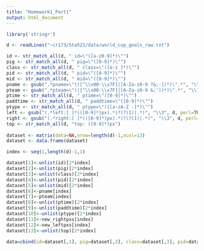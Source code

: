 ```yaml
---
title: "Homework1_Part1"
output: html_document
---
```


```r
library('stringr')

d <- readLines("~cr173/Sta523/data/world_cup_goals_raw.txt")

id <- str_match_all(d, " id=\"([a-z0-9]*)\"")
pig <- str_match_all(d, " pig=\"([0-9]*)\"")
class <- str_match_all(d, " class=\"([a-z ]*)\"")
pid <- str_match_all(d, " pid=\"([0-9]*)\"")
mid <- str_match_all(d, " mid=\"([0-9]*)\"")
pname <- gsub(".*pname=\"(([^\\x00-\\x7F]|[A-Za-z0-9 ?&;-])*)\".*", "\\1", d, perl=TRUE)
pteam <- gsub(".*pteam=\"(([^\\x00-\\x7F]|[A-Za-z0-9 &;'])*)\".*", "\\1", d, perl=TRUE)
ptime <- str_match_all(d, " ptime=\"([0-9]*)\"")
paddtime <- str_match_all(d, " paddtime=\"([0-9]*)\"")
ptype <- str_match_all(d, " ptype=\"([[a-zA-Z -]*)\"")
left <- gsub("(.*left:[ ]*(([0-9]*)px).*)?(?(1)|.*)", "\\3", d, perl=TRUE)
right <- gsub("(.*right:[ ]*(([0-9]*)px).*)?(?(1)|.*)", "\\3", d, perl=TRUE)
top <- str_match_all(d, "top: ([0-9]*)px")
 
dataset <- matrix(data=NA,nrow=length(d)-1,ncol=13)
dataset <- data.frame(dataset)

index <- seq(1,length(d)-1,1)

dataset[1]<-unlist(id)[2*index]
dataset[2]<-unlist(pig)[2*index]
dataset[3]<-unlist(class)[2*index]
dataset[4]<-unlist(pid)[2*index]
dataset[5]<-unlist(mid)[2*index]
dataset[6]<-pname[index]
dataset[7]<-pteam[index]
dataset[8]<-unlist(ptime)[2*index]
dataset[9]<-unlist(paddtime)[2*index]
dataset[10]<-unlist(ptype)[2*index]  
dataset[11]<-new_rightpxs[index]
dataset[12]<-new_leftpxs[index]
dataset[13]<-unlist(top)[2*index]

data=cbind(id=dataset[,1], pig=dataset[,2], class=dataset[,3], pid=dataset[,4], mid=dataset[,5], pname=dataset[,6], pteam=dataset[,7], ptime=dataset[,8], paddtime=dataset[,9], ptype=dataset[,10], right=dataset[,11], left=dataset[,12], top=dataset[,13])


```
